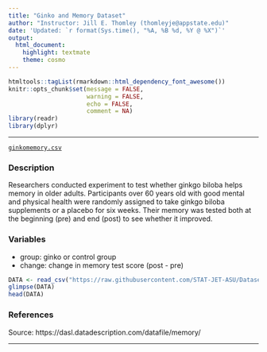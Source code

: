 ```yaml
---
title: "Ginko and Memory Dataset"
author: "Instructor: Jill E. Thomley (thomleyje@appstate.edu)"
date: 'Updated: `r format(Sys.time(), "%A, %B %d, %Y @ %X")`'
output: 
  html_document: 
    highlight: textmate
    theme: cosmo
---
```


```r
htmltools::tagList(rmarkdown::html_dependency_font_awesome())
knitr::opts_chunk$set(message = FALSE, 
                      warning = FALSE, 
                      echo = FALSE,
                      comment = NA)
library(readr)
library(dplyr)
```
<hr>

<i class="fas fa-database"></i> [`ginkomemory.csv`](https://raw.githubusercontent.com/STAT-JET-ASU/Datasets/master/Instructor/ginkomemory.csv)

### Description

Researchers conducted experiment to test whether ginkgo biloba helps memory in older adults. Participants over 60 years old with good mental and physical health were randomly assigned to take ginkgo biloba supplements or a placebo for six weeks. Their memory was tested both at the beginning (pre) and end (post) to see whether it improved.

### Variables

* group: ginko or control group
* change: change in memory test score (post - pre)

```r
DATA <- read_csv("https://raw.githubusercontent.com/STAT-JET-ASU/Datasets/master/Instructor/ginkomemory.csv")
glimpse(DATA)
head(DATA)
```

### References

Source: https://dasl.datadescription.com/datafile/memory/

<hr>

